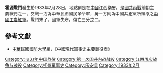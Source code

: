 {{Infobox Military Conflict|
campaign=|
image=|
caption=|
conflict=霍源戰鬥|
partof=[[国共内战|国共内战]]|
date=1933年2月28日|
place=[[中國|中國]]江西樂安|
result=國軍175旅長楊德良陣亡、177旅長方靖負傷59師挫敗，傷亡三分之二|
combatant1=中華民國國民革命軍59師陳時驥部|
combatant2=5軍團董振堂部、獨4師張查部| 
commander1=陳時驥|
commander2=董振堂、羅炳輝、張查|
strength1=萬餘|
strength2=萬餘|
casualties1=約六千|
casualties2=|
}}
'''霍源戰鬥'''發生於1933年2月28日，地點則是在[[中國|中國]]江西樂安。是[[國共內戰|國共內戰]]前期主要戰鬥之一，交戰一方為中華民國國民革命軍，另一方則為中國共產黨所領導之[[中國工農紅軍|中國工農紅軍]]。戰鬥末了，國軍失守，傷亡三分之二。

==參考文獻==
*[[中華民國|中華民國]][[國防大學_(臺灣)|國防大學]]編，《中國現代軍事史主要戰役表》

{{第一次国共内战}}
[[Category:1933年中国战役|Category:1933年中国战役]]
[[Category:第一次国共内战战役|Category:第一次国共内战战役]]
[[Category:江西历次战争与战役|Category:江西历次战争与战役]]
[[Category:抚州军事史|Category:抚州军事史]]
[[Category:乐安县|Category:乐安县]]
[[Category:1933年2月|Category:1933年2月]]